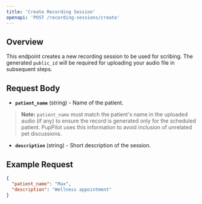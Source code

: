 ```yaml
---
title: 'Create Recording Session'
openapi: 'POST /recording-sessions/create'
---
```


## Overview
This endpoint creates a new recording session to be used for scribing. The generated <code>public_id</code> will be required for uploading your audio file in subsequent steps.

## Request Body
- **`patient_name`** (string) - Name of the patient. 
 > **Note:** `patient_name` must match the patient's name in the uploaded audio (if any) to ensure the record is generated only for the scheduled patient. PupPilot uses this information to avoid inclusion of unrelated pet discussions.
- **`description`** (string) - Short description of the session.

## Example Request
```json
{
  "patient_name": "Max",
  "description": "Wellness appointment"
}


